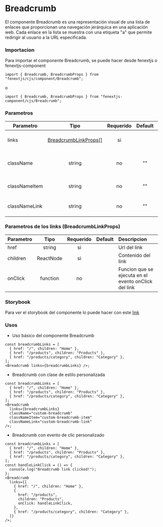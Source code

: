 # Breadcrumb

El componente Breadcrumb es una representación visual de una lista de enlaces que proporcionan una navegación jerárquica en una aplicación web. Cada enlace en la lista se muestra con una etiqueta "a" que permite redirigir al usuario a la URL especificada.

### Importacion

Para importar el componente Breadcrumb, se puede hacer desde fenextjs o fenextjs-component

```tsx copy
import { Breadcrumb, BreadcrumbProps } from "fenextjs/cjs/component/Breadcrumb";
```

o

```tsx copy
import { Breadcrumb, BreadcrumbProps } from "fenextjs-component/cjs/Breadcrumb";
```

### Parametros

| Parametro     |         Tipo          | Requerido | Default | Descripcion                        |
| ------------- | :-------------------: | :-------: | :-----: | :--------------------------------- |
| links         | [BreadcrumbLinkProps[]](#parametros-de-los-links-breadcrumblinkprops) |    si     |         | Lista de links para el componente  |
| className     |        string         |    no     |   ""    | Clase personalizada del componente |
| classNameItem |        string         |    no     |   ""    | Clase personalizada de los items   |
| classNameLink |        string         |    no     |   ""    | Clase personalizada de los links   |

### Parametros de los links (BreadcrumbLinkProps)

| Parametro |   Tipo    | Requerido | Default | Descripcion                                          |
| --------- | :-------: | :-------: | :-----: | :--------------------------------------------------- |
| href      |  string   |    si     |         | Url del link                                         |
| children  | ReactNode |    si     |         | Contenido del link                                   |
| onClick   | function  |    no     |         | Funcion que se ejecuta en el evento onClick del link |

### Storybook

Para ver el storybook del componente lo puede hacer con este [link](https://fenextjs-component-storybook.vercel.app/?path=/story/breadcrumb-breadcrumb--index)

### Usos

- Uso básico del componente Breadcrumb

```tsx copy
const breadcrumbLinks = [
  { href: "/", children: "Home" },
  { href: "/products", children: "Products" },
  { href: "/products/category", children: "Category" },
];
<Breadcrumb links={breadcrumbLinks} />;
```

- Breadcrumb con clase de estilo personalizada

```tsx copy
const breadcrumbLinks = [
  { href: "/", children: "Home" },
  { href: "/products", children: "Products" },
  { href: "/products/category", children: "Category" },
];
<Breadcrumb
  links={breadcrumbLinks}
  className="custom-breadcrumb"
  classNameItem="custom-breadcrumb-item"
  classNameLink="custom-breadcrumb-link"
/>;
```

- Breadcrumb con evento de clic personalizado

```tsx copy
const breadcrumbLinks = [
  { href: "/", children: "Home" },
  { href: "/products", children: "Products" },
  { href: "/products/category", children: "Category" },
];
const handleLinkClick = () => {
  console.log("Breadcrumb link clicked!");
};
<Breadcrumb
  links={[
    { href: "/", children: "Home" },
    {
      href: "/products",
      children: "Products",
      onClick: handleLinkClick,
    },
    { href: "/products/category", children: "Category" },
  ]}
/>;
```
